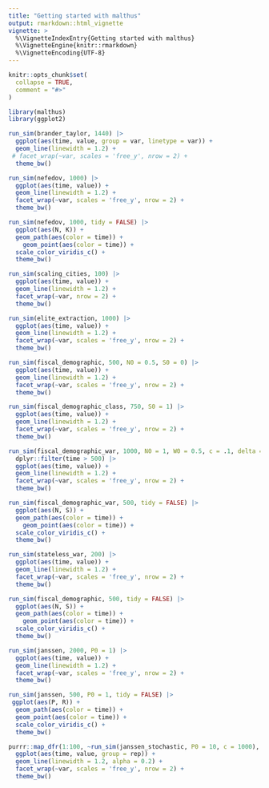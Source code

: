 ```yaml
---
title: "Getting started with malthus"
output: rmarkdown::html_vignette
vignette: >
  %\VignetteIndexEntry{Getting started with malthus}
  %\VignetteEngine{knitr::rmarkdown}
  %\VignetteEncoding{UTF-8}
---
```


```r
knitr::opts_chunk$set(
  collapse = TRUE,
  comment = "#>"
)
```

```r
library(malthus)
library(ggplot2)
```

```r
run_sim(brander_taylor, 1440) |>
  ggplot(aes(time, value, group = var, linetype = var)) +
  geom_line(linewidth = 1.2) +
 # facet_wrap(~var, scales = 'free_y', nrow = 2) +
  theme_bw()
```


```r
run_sim(nefedov, 1000) |>
  ggplot(aes(time, value)) +
  geom_line(linewidth = 1.2) +
  facet_wrap(~var, scales = 'free_y', nrow = 2) +
  theme_bw()
```



```r
run_sim(nefedov, 1000, tidy = FALSE) |>
  ggplot(aes(N, K)) +
  geom_path(aes(color = time)) +
    geom_point(aes(color = time)) +
  scale_color_viridis_c() +
  theme_bw()
```

```r
run_sim(scaling_cities, 100) |>
  ggplot(aes(time, value)) +
  geom_line(linewidth = 1.2) +
  facet_wrap(~var, nrow = 2) +
  theme_bw()
```

```r
run_sim(elite_extraction, 1000) |>
  ggplot(aes(time, value)) +
  geom_line(linewidth = 1.2) +
  facet_wrap(~var, scales = 'free_y', nrow = 2) +
  theme_bw()
```
```r
run_sim(fiscal_demographic, 500, N0 = 0.5, S0 = 0) |>
  ggplot(aes(time, value)) +
  geom_line(linewidth = 1.2) +
  facet_wrap(~var, scales = 'free_y', nrow = 2) +
  theme_bw()
```

```r
run_sim(fiscal_demographic_class, 750, S0 = 1) |>
  ggplot(aes(time, value)) +
  geom_line(linewidth = 1.2) +
  facet_wrap(~var, scales = 'free_y', nrow = 2) +
  theme_bw()
```

```r
run_sim(fiscal_demographic_war, 1000, N0 = 1, W0 = 0.5, c = .1, delta = 0.05) |>
  dplyr::filter(time > 500) |>
  ggplot(aes(time, value)) +
  geom_line(linewidth = 1.2) +
  facet_wrap(~var, scales = 'free_y', nrow = 2) +
  theme_bw()
```
```r
run_sim(fiscal_demographic_war, 500, tidy = FALSE) |>
  ggplot(aes(N, S)) +
  geom_path(aes(color = time)) +
    geom_point(aes(color = time)) +
  scale_color_viridis_c() +
  theme_bw()
```

```r
run_sim(stateless_war, 200) |>
  ggplot(aes(time, value)) +
  geom_line(linewidth = 1.2) +
  facet_wrap(~var, scales = 'free_y', nrow = 2) +
  theme_bw()
```



```r
run_sim(fiscal_demographic, 500, tidy = FALSE) |>
  ggplot(aes(N, S)) +
  geom_path(aes(color = time)) +
    geom_point(aes(color = time)) +
  scale_color_viridis_c() +
  theme_bw()
```

```r
run_sim(janssen, 2000, P0 = 1) |>
  ggplot(aes(time, value)) +
  geom_line(linewidth = 1.2) +
  facet_wrap(~var, scales = 'free_y', nrow = 2) +
  theme_bw()
```

```r
run_sim(janssen, 500, P0 = 1, tidy = FALSE) |>
 ggplot(aes(P, R)) +
  geom_path(aes(color = time)) +
  geom_point(aes(color = time)) +
  scale_color_viridis_c() +
  theme_bw()
```

```r
purrr::map_dfr(1:100, ~run_sim(janssen_stochastic, P0 = 10, c = 1000), .id = 'rep') |>
  ggplot(aes(time, value, group = rep)) +
  geom_line(linewidth = 1.2, alpha = 0.2) +
  facet_wrap(~var, scales = 'free_y', nrow = 2) +
  theme_bw()
```
